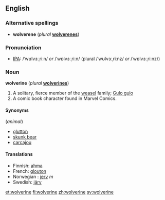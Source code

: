 ==English==

===Alternative spellings===
* '''wolverene''' (''plural'' '''[[wolverenes]]''')

===Pronunciation===
* [[Wiktionary:Pronunciation_key|IPA]]: /ˈwʊlvɜːˌriːn/ ''or'' /ˈwɒlvɜːˌriːn/ (plural /ˈwʊlvɜːˌriːnz/ ''or'' /ˈwɒlvɜːˌriːnz/)

===Noun===
'''wolverine'''  (''plural'' '''[[wolverines]]''')
# A solitary, fierce member of the [[weasel]] family; [[Gulo gulo]]
# A comic book character found in Marvel Comics.

====Synonyms====
(''animal'')
* [[glutton]]
* [[skunk bear]]
* [[carcajou]]

====Translations====
*Finnish: [[ahma]]
*French: [[glouton]] {{m}}
*Norwegian : [[jerv]] ''m''
*Swedish: [[järv]]

[[et:wolverine]]
[[fi:wolverine]]
[[zh:wolverine]]
[[sv:wolverine]]